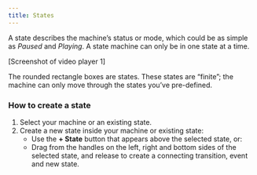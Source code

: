 ```yaml
---
title: States
---
```


A state describes the machine’s status or mode, which could be as simple as *Paused* and *Playing*. A state machine can only be in one state at a time.

[Screenshot of video player 1]

The rounded rectangle boxes are states. These states are “finite”; the machine can only move through the states you’ve pre-defined.

### How to create a state

1. Select your machine or an existing state.
2. Create a new state inside your machine or existing state:
    - Use the **+ State** button that appears above the selected state, or:
    - Drag from the handles on the left, right and bottom sides of the selected state, and release to create a connecting transition, event and new state.